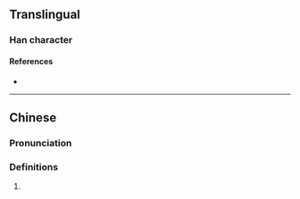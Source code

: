 {{character info}}
==Translingual==

===Han character===
{{Han char|rn=86|rad=火|as=09|sn=13|four=94856|canj=FTLJ|ids=⿰火革}}

====References====
* {{Han ref|kx=0675.220|dkj=19169|hdz=32215.020|uh=7142|ud=28994|bh=DE77|bd=56951}}

----

==Chinese==
{{zh-forms}}

===Pronunciation===
{{zh-pron
|m=hè
|c=haak3
|mc=
|oc=
|ma=
|cat=
}}

===Definitions===
{{zh-hanzi}}

# {{rfdef|zh|sort=火09}}